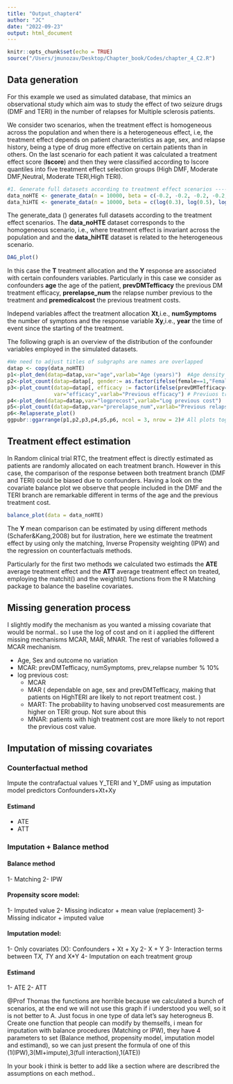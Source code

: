 ```yaml
---
title: "Output_chapter4"
author: "JC"
date: "2022-09-23"
output: html_document
---
```


```r
knitr::opts_chunk$set(echo = TRUE)
source("/Users/jmunozav/Desktop/Chapter_book/Codes/chapter_4_C2.R")
```

## Data generation
For this example we used as simulated database, that mimics an observational study which aim was to study the effect of two seizure drugs (DMF and TERI) in the number of relapses for Multiple sclerosis patients. 

We consider two scenarios, when the treatment effect is homogeneous across the population and when there is a heterogeneous effect, i.e,  the treatment effect depends on patient characteristics as age, sex, and relapse history, being a type of drug more effective on certain patients than in others. On the last scenario for each patient it was calculated a treatment effect score (**Iscore**) and then they were classified according to Iscore quantiles into five treatment effect selection groups (High DMF, Moderate DMF,Neutral, Moderate TERI,High TERI).
```r
#1. Generate full datasets according to treatment effect scenarios ----
data_noHTE <- generate_data(n = 10000, beta = c(-0.2, -0.2, -0.2, -0.2, -0.2), seed = 1234) # no treatment effect
data_hiHTE <- generate_data(n = 10000, beta = c(log(0.3), log(0.5), log(1), log(1.1), log(1.5)), seed = 1234) # strong treatment effect

```
The generate_data () generates full datasets according to the treatment effect scenarios. The **data_noHTE** dataset corresponds to the homogeneous scenario, i.e., where treatment effect is invariant across the population and and the **data_hiHTE** dataset is related to the heterogeneous scenario.

```r
DAG_plot()
```

In this case the **T** treatment allocation and the **Y** response are associated with certain confounders variables. Particularly in this case we consider as confounders **age** the age of the patient, **prevDMTefficacy** the previous DM treatment efficacy, **prerelapse_num** the relapse number previous to the treatment and **premedicalcost** the previous treatment costs. 

Independ variables affect the treatment allocation **Xt**,i.e.,  **numSymptoms** the number of symptons and the response variable **Xy**,i.e., **year** the time of event since the starting of the treatment.

The following graph is an overview of the distribution of the confounder variables employed in the simulated datasets. 

```r

#We need to adjust titles of subgraphs are names are overlapped
datap <- copy(data_noHTE)
p1<-plot_den(datap=datap,var="age",varlab="Age (years)")  #Age density
p2<-plot_count(datap=datap[, gender:= as.factor(ifelse(female==1,"Female","Male"))],var="gender",varlab="Gender") # Gender proportion
p3<-plot_count(datap=datap[, efficacy := factor(ifelse(prevDMTefficacy=="Low_efficacy","Low",ifelse(prevDMTefficacy=="Medium_high_efficacy","Medium & high","None")),levels=c("None","Low","Medium & high"))],
               var="efficacy",varlab="Previous efficacy") # Previuos treatment proportion
p4<-plot_den(datap=datap,var="logprecost",varlab="Log previous cost")  #log cost density
p5<-plot_count(datap=datap,var="prerelapse_num",varlab="Previous relapse number") # Previous relapses proportion
p6<-Relapserate_plot()
ggpubr::ggarrange(p1,p2,p3,p4,p5,p6, ncol = 3, nrow = 2)# All plots together

```

## Treatment effect estimation

In Random clinical trial RTC, the treatment effect is directly estimated as patients are randomly allocated on each treatment branch. However in this case, the comparison of the response between both treatment branch (DMF and TERI) could be biased due to confounders. Having a look on the covariate balance plot we observe that people included in the DMF and the TERI branch are remarkable different in terms of the age and the previous treatment cost. 
```r
balance_plot(data = data_noHTE)
```

The **Y** mean comparison can be estimated by using different methods (Schafer&Kang,2008) but for ilustration, here we estimate the treatment effect by using only the matching, Inverse Propensity weighting (IPW) and the regression on counterfactuals methods.

Particularly for the first two methods we calculated two estimads the **ATE** average treatment effect and the **ATT** average treatment effect on treated, employing the matchit() and the weightit() functions from the R Matching package to balance the baseline covariates.  


## Missing generation process

I slightly modify the mechanism as you wanted a missing covariate that would be normal.. so I use the log of cost and on it i applied the different missing mechanisms MCAR, MAR, MNAR. The rest of variables followed a MCAR mechanism. 

- Age, Sex and outcome no variation
- MCAR: prevDMTefficacy, numSymptoms, prev_relapse number % 10%
- log previous cost: 
   - MCAR
   - MAR ( dependable on age, sex and prevDMTefficacy, making that patients on HighTERI are likely to not report treatment cost. )
   - MART: The probability to having unobserved cost measurements are higher on TERI group. Not sure about this
   - MNAR: patients with high treatment cost are more likely to not report the previous cost value. 


## Imputation of missing covariates

### Counterfactual method
Impute the contrafactual values Y_TERI and Y_DMF using as imputation model predictors Confounders+Xt+Xy

#### Estimand
- ATE
- ATT



### Imputation + Balance method

#### Balance method
1- Matching
2- IPW

#### Propensity score model:
1- Imputed value
2- Missing indicator + mean value (replacement)
3- Missing indicator + imputed value

#### Imputation model:
1- Only covariates (X): Confounders + Xt + Xy
2- X + Y
3- Interaction terms between T*X, T*Y and X*Y
4- Imputation on each treatment group

#### Estimand
1- ATE
2- ATT

@Prof Thomas the functions are horrible because we calculated a bunch of scenarios, at the end we will not use this graph if i understood you well, so it is not better to 
A. Just focus in one type of data let's say heterogneus 
B. Create one function that people can modify by themselfs, i mean for imputation with balance procedures (Matching or IPW), they have 4 parameters to set (Balance method, propensity model, imputation model and estimand), so we can just present the formula of one of this (1(IPW),3(MI+impute),3(full interaction),1(ATE))

In your book i think is better to add like a section where are describred the assumptions on each method..


